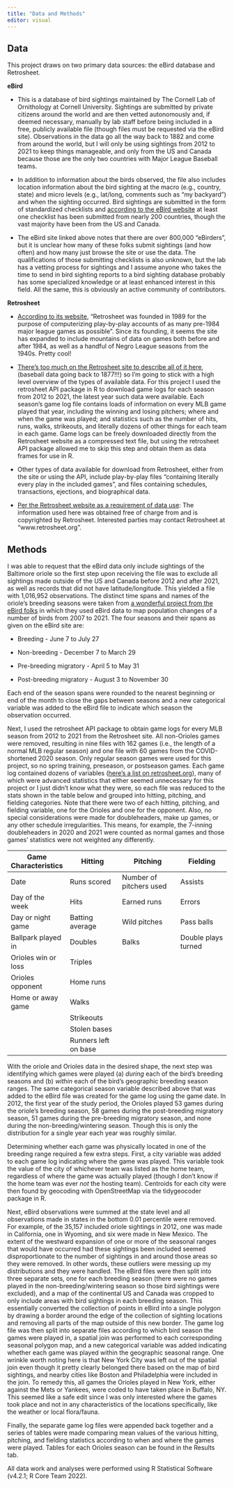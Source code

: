 ```yaml
---
title: "Data and Methods"
editor: visual
---
```


## Data

This project draws on two primary data sources: the eBird database and Retrosheet.

**eBird**

-   This is a database of bird sightings maintained by The Cornell Lab of Ornithology at Cornell University. Sightings are submitted by private citizens around the world and are then vetted autonomously and, if deemed necessary, manually by lab staff before being included in a free, publicly available file (though files must be requested via the eBird site). Observations in the data go all the way back to 1882 and come from around the world, but I will only be using sightings from 2012 to 2021 to keep things manageable, and only from the US and Canada because those are the only two countries with Major League Baseball teams.

-   In addition to information about the birds observed, the file also includes location information about the bird sighting at the macro (e.g., country, state) and micro levels (e.g., lat/long, comments such as "my backyard") and when the sighting occurred. Bird sightings are submitted in the form of standardized checklists and [according to the eBird website](https://ebird.org/region/world/regions?yr=curM&hsStats_sortBy=num_checklists) at least one checklist has been submitted from nearly 200 countries, though the vast majority have been from the US and Canada.

-   The eBird site linked above notes that there are over 800,000 "eBirders", but it is unclear how many of these folks submit sightings (and how often) and how many just browse the site or use the data. The qualifications of those submitting checklists is also unknown, but the lab has a vetting process for sightings and I assume anyone who takes the time to send in bird sighting reports to a bird sighting database probably has some specialized knowledge or at least enhanced interest in this field. All the same, this is obviously an active community of contributors.

**Retrosheet**

-   [According to its website](https://www.retrosheet.org/), "Retrosheet was founded in 1989 for the purpose of computerizing play-by-play accounts of as many pre-1984 major league games as possible". Since its founding, it seems the site has expanded to include mountains of data on games both before and after 1984, as well as a handful of Negro League seasons from the 1940s. Pretty cool!

-   [There's too much on the Retrosheet site to describe all of it here](https://www.retrosheet.org/site.htm#), (baseball data going back to 1877!!!) so I'm going to stick with a high level overview of the types of available data. For this project I used the retrosheet API package in R to download game logs for each season from 2012 to 2021, the latest year such data were available. Each season's game log file contains loads of information on every MLB game played that year, including the winning and losing pitchers; where and when the game was played; and statistics such as the number of hits, runs, walks, strikeouts, and literally dozens of other things for each team in each game. Game logs can be freely downloaded directly from the Retrosheet website as a compressed text file, but using the retrosheet API package allowed me to skip this step and obtain them as data frames for use in R.

-   Other types of data available for download from Retrosheet, either from the site or using the API, include play-by-play files "containing literally every play in the included games", and files containing schedules, transactions, ejections, and biographical data.

-   [Per the Retrosheet website as a requirement of data use](https://www.retrosheet.org/notice.txt): The information used here was obtained free of charge from and is copyrighted by Retrosheet. Interested parties may contact Retrosheet at "www.retrosheet.org".

## Methods

I was able to request that the eBird data only include sightings of the Baltimore oriole so the first step upon receiving the file was to exclude all sightings made outside of the US and Canada before 2012 and after 2021, as well as records that did not have latitude/longitude. This yielded a file with 1,016,952 observations. The distinct time spans and names of the oriole's breeding seasons were taken from [a wonderful project from the eBird folks](https://science.ebird.org/en/status-and-trends/species/balori/abundance-map) in which they used eBird data to map population changes of a number of birds from 2007 to 2021. The four seasons and their spans as given on the eBird site are:

-   Breeding - June 7 to July 27

-   Non-breeding - December 7 to March 29

-   Pre-breeding migratory - April 5 to May 31

-   Post-breeding migratory - August 3 to November 30

Each end of the season spans were rounded to the nearest beginning or end of the month to close the gaps between seasons and a new categorical variable was added to the eBird file to indicate which season the observation occurred.

Next, I used the retrosheet API package to obtain game logs for every MLB season from 2012 to 2021 from the Retrosheet site. All non-Orioles games were removed, resulting in nine files with 162 games (i.e., the length of a normal MLB regular season) and one file with 60 games from the COVID-shortened 2020 season. Only regular season games were used for this project, so no spring training, preseason, or postseason games. Each game log contained dozens of variables ([here's a list on retrosheet.org](https://www.retrosheet.org/gamelogs/glfields.txt)), many of which were advanced statistics that either seemed unnecessary for this project or I just didn't know what they were, so each file was reduced to the stats shown in the table below and grouped into hitting, pitching, and fielding categories. Note that there were two of each hitting, pitching, and fielding variable, one for the Orioles and one for the opponent. Also, no special considerations were made for doubleheaders, make up games, or any other schedule irregularities. This means, for example, the 7-inning doubleheaders in 2020 and 2021 were counted as normal games and those games' statistics were not weighted any differently.

| Game Characteristics | Hitting              | Pitching                | Fielding            |
|----------------------|----------------------|-------------------------|---------------------|
| Date                 | Runs scored          | Number of pitchers used | Assists             |
| Day of the week      | Hits                 | Earned runs             | Errors              |
| Day or night game    | Batting average      | Wild pitches            | Pass balls          |
| Ballpark played in   | Doubles              | Balks                   | Double plays turned |
| Orioles win or loss  | Triples              |                         |                     |
| Orioles opponent     | Home runs            |                         |                     |
| Home or away game    | Walks                |                         |                     |
|                      | Strikeouts           |                         |                     |
|                      | Stolen bases         |                         |                     |
|                      | Runners left on base |                         |                     |

With the oriole and Orioles data in the desired shape, the next step was identifying which games were played (a) *during* each of the bird's breeding seasons and (b) *within* each of the bird's geographic breeding season ranges. The same categorical season variable described above that was added to the eBird file was created for the game log using the game date. In 2012, the first year of the study period, the Orioles played 53 games during the oriole's breeding season, 58 games during the post-breeding migratory season, 51 games during the pre-breeding migratory season, and none during the non-breeding/wintering season. Though this is only the distribution for a single year each year was roughly similar.

Determining whether each game was physically located in one of the breeding range required a few extra steps. First, a city variable was added to each game log indicating where the game was played. This variable took the value of the city of whichever team was listed as the home team, regardless of where the game was actually played (though I don't know if the home team was ever *not* the hosting team). Centroids for each city were then found by geocoding with OpenStreetMap via the tidygeocoder package in R.

Next, eBird observations were summed at the state level and all observations made in states in the bottom 0.01 percentile were removed. For example, of the 35,157 included oriole sightings in 2012, one was made in California, one in Wyoming, and six were made in New Mexico. The extent of the westward expansion of one or more of the seasonal ranges that would have occurred had these sightings been included seemed disproportionate to the number of sightings in and around those areas so they were removed. In other words, these outliers were messing up my distributions and they were handled. The eBird files were then split into three separate sets, one for each breeding season (there were no games played in the non-breeding/wintering season so those bird sightings were excluded), and a map of the continental US and Canada was cropped to only include areas with bird sightings in each breeding season. This essentially converted the collection of points in eBird into a single polygon by drawing a border around the edge of the collection of sighting locations and removing all parts of the map outside of this new border. The game log file was then split into separate files according to which bird season the games were played in, a spatial join was performed to each corresponding seasonal polygon map, and a new categorical variable was added indicating whether each game was played within the geographic seasonal range. One wrinkle worth noting here is that New York City was left out of the spatial join even though it pretty clearly belonged there based on the map of bird sightings, and nearby cities like Boston and Philadelphia were included in the join. To remedy this, all games the Orioles played in New York, either against the Mets or Yankees, were coded to have taken place in Buffalo, NY. This seemed like a safe edit since I was only interested where the games took place and not in any characteristics of the locations specifically, like the weather or local flora/fauna.

Finally, the separate game log files were appended back together and a series of tables were made comparing mean values of the various hitting, pitching, and fielding statistics according to when and where the games were played. Tables for each Orioles season can be found in the Results tab.

All data work and analyses were performed using R Statistical Software (v4.2.1; R Core Team 2022).
